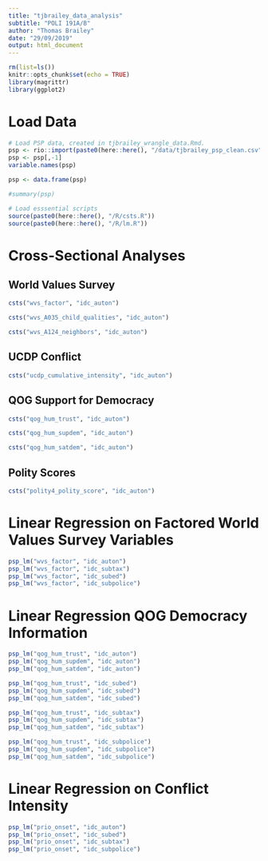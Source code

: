 ```yaml
---
title: "tjbrailey_data_analysis"
subtitle: "POLI 191A/B"
author: "Thomas Brailey"
date: "29/09/2019"
output: html_document
---
```


```r
rm(list=ls())
knitr::opts_chunk$set(echo = TRUE)
library(magrittr)
library(ggplot2)
```

# Load Data
```r
# Load PSP data, created in tjbrailey_wrangle_data.Rmd.
psp <- rio::import(paste0(here::here(), "/data/tjbrailey_psp_clean.csv"))
psp <- psp[,-1]
variable.names(psp)

psp <- data.frame(psp)

#summary(psp)

# Load esssential scripts
source(paste0(here::here(), "/R/csts.R"))
source(paste0(here::here(), "/R/lm.R"))
```

# Cross-Sectional Analyses
## World Values Survey
```r
csts("wvs_factor", "idc_auton")

csts("wvs_A035_child_qualities", "idc_auton")

csts("wvs_A124_neighbors", "idc_auton")
```

## UCDP Conflict
```r
csts("ucdp_cumulative_intensity", "idc_auton")
```

## QOG Support for Democracy
```r
csts("qog_hum_trust", "idc_auton")

csts("qog_hum_supdem", "idc_auton")

csts("qog_hum_satdem", "idc_auton")
```

## Polity Scores
```r
csts("polity4_polity_score", "idc_auton")
```

# Linear Regression on Factored World Values Survey Variables
```r
psp_lm("wvs_factor", "idc_auton")
psp_lm("wvs_factor", "idc_subtax")
psp_lm("wvs_factor", "idc_subed")
psp_lm("wvs_factor", "idc_subpolice")
```

# Linear Regression QOG Democracy Information
```r
psp_lm("qog_hum_trust", "idc_auton")
psp_lm("qog_hum_supdem", "idc_auton")
psp_lm("qog_hum_satdem", "idc_auton")

psp_lm("qog_hum_trust", "idc_subed")
psp_lm("qog_hum_supdem", "idc_subed")
psp_lm("qog_hum_satdem", "idc_subed")

psp_lm("qog_hum_trust", "idc_subtax")
psp_lm("qog_hum_supdem", "idc_subtax")
psp_lm("qog_hum_satdem", "idc_subtax")

psp_lm("qog_hum_trust", "idc_subpolice")
psp_lm("qog_hum_supdem", "idc_subpolice")
psp_lm("qog_hum_satdem", "idc_subpolice")
```


# Linear Regression on Conflict Intensity
```r
psp_lm("prio_onset", "idc_auton")
psp_lm("prio_onset", "idc_subed")
psp_lm("prio_onset", "idc_subtax")
psp_lm("prio_onset", "idc_subpolice")
```